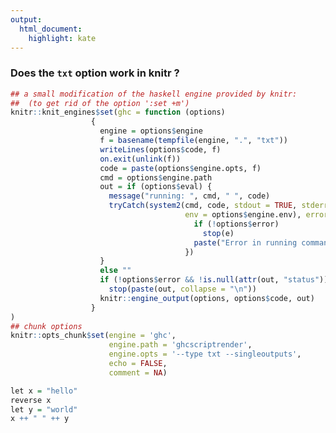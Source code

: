 ```yaml
---
output: 
  html_document: 
    highlight: kate
---
```


### Does the `txt` option work in knitr ?

```r
## a small modification of the haskell engine provided by knitr:
##  (to get rid of the option ':set +m')
knitr::knit_engines$set(ghc = function (options) 
                  {
                    engine = options$engine
                    f = basename(tempfile(engine, ".", "txt"))
                    writeLines(options$code, f)
                    on.exit(unlink(f))
                    code = paste(options$engine.opts, f)
                    cmd = options$engine.path 
                    out = if (options$eval) {
                      message("running: ", cmd, " ", code)
                      tryCatch(system2(cmd, code, stdout = TRUE, stderr = TRUE, 
                                       env = options$engine.env), error = function(e) {
                                         if (!options$error) 
                                           stop(e)
                                         paste("Error in running command", cmd)
                                       })
                    }
                    else ""
                    if (!options$error && !is.null(attr(out, "status"))) 
                      stop(paste(out, collapse = "\n"))
                    knitr::engine_output(options, options$code, out)
                  }
)
## chunk options
knitr::opts_chunk$set(engine = 'ghc', 
                      engine.path = 'ghcscriptrender', 
                      engine.opts = '--type txt --singleoutputs',
                      echo = FALSE,
                      comment = NA)
```



```r
let x = "hello" 
reverse x
let y = "world"
x ++ " " ++ y
```

